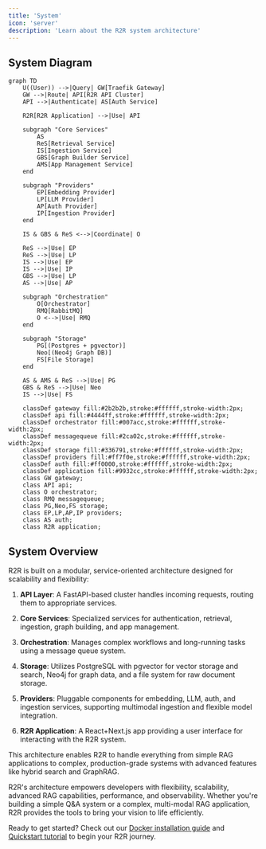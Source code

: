 ```yaml
---
title: 'System'
icon: 'server'
description: 'Learn about the R2R system architecture'
---
```


## System Diagram


```mermaid simple diagram
graph TD
    U((User)) -->|Query| GW[Traefik Gateway]
    GW -->|Route| API[R2R API Cluster]
    API -->|Authenticate| AS[Auth Service]

    R2R[R2R Application] -->|Use| API

    subgraph "Core Services"
        AS
        ReS[Retrieval Service]
        IS[Ingestion Service]
        GBS[Graph Builder Service]
        AMS[App Management Service]
    end

    subgraph "Providers"
        EP[Embedding Provider]
        LP[LLM Provider]
        AP[Auth Provider]
        IP[Ingestion Provider]
    end

    IS & GBS & ReS <-->|Coordinate| O

    ReS -->|Use| EP
    ReS -->|Use| LP
    IS -->|Use| EP
    IS -->|Use| IP
    GBS -->|Use| LP
    AS -->|Use| AP

    subgraph "Orchestration"
        O[Orchestrator]
        RMQ[RabbitMQ]
        O <-->|Use| RMQ
    end

    subgraph "Storage"
        PG[(Postgres + pgvector)]
        Neo[(Neo4j Graph DB)]
        FS[File Storage]
    end

    AS & AMS & ReS -->|Use| PG
    GBS & ReS -->|Use| Neo
    IS -->|Use| FS

    classDef gateway fill:#2b2b2b,stroke:#ffffff,stroke-width:2px;
    classDef api fill:#4444ff,stroke:#ffffff,stroke-width:2px;
    classDef orchestrator fill:#007acc,stroke:#ffffff,stroke-width:2px;
    classDef messagequeue fill:#2ca02c,stroke:#ffffff,stroke-width:2px;
    classDef storage fill:#336791,stroke:#ffffff,stroke-width:2px;
    classDef providers fill:#ff7f0e,stroke:#ffffff,stroke-width:2px;
    classDef auth fill:#ff0000,stroke:#ffffff,stroke-width:2px;
    classDef application fill:#9932cc,stroke:#ffffff,stroke-width:2px;
    class GW gateway;
    class API api;
    class O orchestrator;
    class RMQ messagequeue;
    class PG,Neo,FS storage;
    class EP,LP,AP,IP providers;
    class AS auth;
    class R2R application;
```

## System Overview

R2R is built on a modular, service-oriented architecture designed for scalability and flexibility:

1. **API Layer**: A FastAPI-based cluster handles incoming requests, routing them to appropriate services.

2. **Core Services**: Specialized services for authentication, retrieval, ingestion, graph building, and app management.

3. **Orchestration**: Manages complex workflows and long-running tasks using a message queue system.

4. **Storage**: Utilizes PostgreSQL with pgvector for vector storage and search, Neo4j for graph data, and a file system for raw document storage.

5. **Providers**: Pluggable components for embedding, LLM, auth, and ingestion services, supporting multimodal ingestion and flexible model integration.

6. **R2R Application**: A React+Next.js app providing a user interface for interacting with the R2R system.

This architecture enables R2R to handle everything from simple RAG applications to complex, production-grade systems with advanced features like hybrid search and GraphRAG.

R2R's architecture empowers developers with flexibility, scalability, advanced RAG capabilities, performance, and observability. Whether you're building a simple Q&A system or a complex, multi-modal RAG application, R2R provides the tools to bring your vision to life efficiently.

Ready to get started? Check out our [Docker installation guide](/documentation/installation/docker) and [Quickstart tutorial](/documentation/quickstart) to begin your R2R journey.